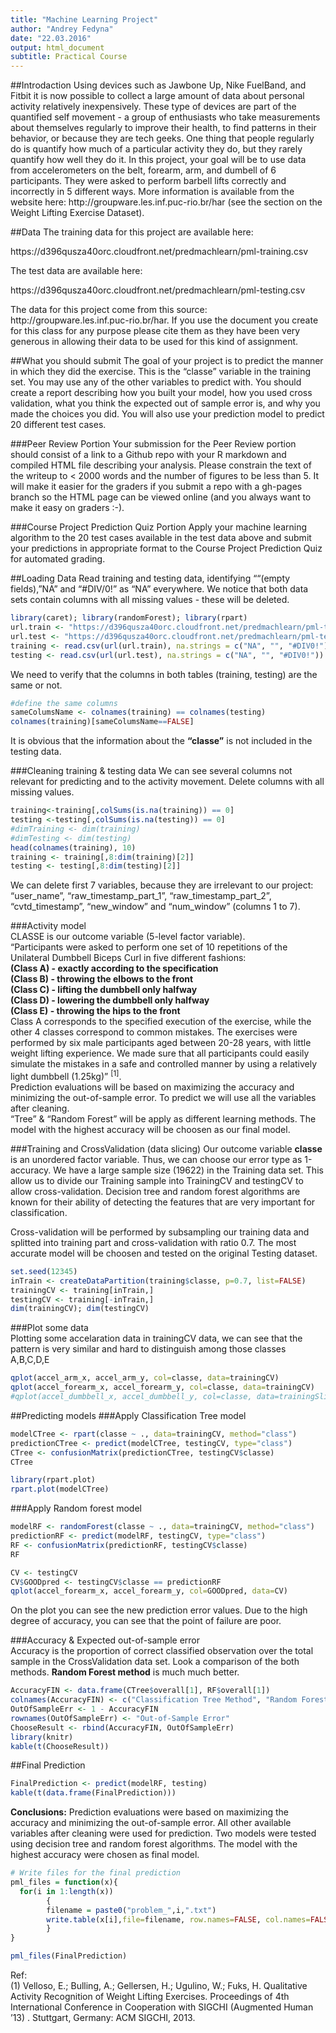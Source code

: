 ```yaml
---
title: "Machine Learning Project"
author: "Andrey Fedyna"
date: "22.03.2016"
output: html_document
subtitle: Practical Course
---
```

##Introdaction
Using devices such as Jawbone Up, Nike FuelBand, and Fitbit it is now possible to collect a large amount of data about personal activity relatively inexpensively. These type of devices are part of the quantified self movement - a group of enthusiasts who take measurements about themselves regularly to improve their health, to find patterns in their behavior, or because they are tech geeks. One thing that people regularly do is quantify how much of a particular activity they do, but they rarely quantify how well they do it. In this project, your goal will be to use data from accelerometers on the belt, forearm, arm, and dumbell of 6 participants. They were asked to perform barbell lifts correctly and incorrectly in 5 different ways. More information is available from the website here: http://groupware.les.inf.puc-rio.br/har (see the section on the Weight Lifting Exercise Dataset).

##Data
The training data for this project are available here:

https://d396qusza40orc.cloudfront.net/predmachlearn/pml-training.csv

The test data are available here:

https://d396qusza40orc.cloudfront.net/predmachlearn/pml-testing.csv

The data for this project come from this source: http://groupware.les.inf.puc-rio.br/har. If you use the document you create for this class for any purpose please cite them as they have been very generous in allowing their data to be used for this kind of assignment.  

##What you should submit
The goal of your project is to predict the manner in which they did the exercise. This is the "classe" variable in the training set. You may use any of the other variables to predict with. You should create a report describing how you built your model, how you used cross validation, what you think the expected out of sample error is, and why you made the choices you did. You will also use your prediction model to predict 20 different test cases.

###Peer Review Portion
Your submission for the Peer Review portion should consist of a link to a Github repo with your R markdown and compiled HTML file describing your analysis. Please constrain the text of the writeup to < 2000 words and the number of figures to be less than 5. It will make it easier for the graders if you submit a repo with a gh-pages branch so the HTML page can be viewed online (and you always want to make it easy on graders :-).

###Course Project Prediction Quiz Portion
Apply your machine learning algorithm to the 20 test cases available in the test data above and submit your predictions in appropriate format to the Course Project Prediction Quiz for automated grading.

##Loading Data
Read training and testing data, identifying ""(empty fields), "NA" and "#DIV/0!" as "NA" everywhere. We notice that both data sets contain columns with all missing values - these will be deleted.

```r
library(caret); library(randomForest); library(rpart)
url.train <- "https://d396qusza40orc.cloudfront.net/predmachlearn/pml-training.csv"
url.test <- "https://d396qusza40orc.cloudfront.net/predmachlearn/pml-testing.csv"
training <- read.csv(url(url.train), na.strings = c("NA", "", "#DIV0!"))
testing <- read.csv(url(url.test), na.strings = c("NA", "", "#DIV0!"))
```

We need to verify that the columns in both tables (training, testing) are the same or not.
```r
#define the same columns
sameColumsName <- colnames(training) == colnames(testing)
colnames(training)[sameColumsName==FALSE]
```
It is obvious that the information about the __"classe"__ is not included in the testing data.

###Cleaning training & testing data
We can see several columns not relevant for predicting and to the activity movement. Delete columns with all missing values.
```r
training<-training[,colSums(is.na(training)) == 0]
testing <-testing[,colSums(is.na(testing)) == 0]
#dimTraining <- dim(training)
#dimTesting <- dim(testing)
head(colnames(training), 10)
training <- training[,8:dim(training)[2]]
testing <- testing[,8:dim(testing)[2]]
```
We can delete first 7 variables, because they are irrelevant to our project: "user_name", "raw_timestamp_part_1", "raw_timestamp_part_2", "cvtd_timestamp", "new_window" and "num_window" (columns 1 to 7). 

###Activity model  
CLASSE is our outcome variable (5-level factor variable).   
"Participants were asked to perform one set of 10 repetitions of the Unilateral Dumbbell Biceps Curl in five different fashions:   
__(Class A) - exactly according to the specification__  
__(Class B) - throwing the elbows to the front__  
__(Class C) - lifting the dumbbell only halfway__  
__(Class D) - lowering the dumbbell only halfway__  
__(Class E) - throwing the hips to the front__   
Class A corresponds to the specified execution of the exercise, while the other 4 classes correspond to common mistakes. The exercises were performed by six male participants aged between 20-28 years, with little weight lifting experience. We made sure that all participants could easily simulate the mistakes in a safe and controlled manner by using a relatively light dumbbell (1.25kg)" $^{[1]}$.  
Prediction evaluations will be based on maximizing the accuracy and minimizing the out-of-sample error. To predict we will use all the variables after cleaning.  
"Tree" & "Random Forest" will be apply as different learning methods. The model with the highest accuracy will be choosen as our final model.

###Training and CrossValidation (data slicing)
Our outcome variable __classe__ is an unordered factor variable. Thus, we can choose our error type as 1-accuracy. We have a large sample size (19622) in the Training data set. This allow us to divide our Training sample into TrainingCV and testingCV to allow cross-validation. 
Decision tree and random forest algorithms are known for their ability of detecting the features that are very important for classification.

Cross-validation will be performed by subsampling our training data and splitted into training part and cross-validation with ratio 0.7. The most accurate model will be choosen and tested on the original Testing dataset.

```r
set.seed(12345)
inTrain <- createDataPartition(training$classe, p=0.7, list=FALSE)
trainingCV <- training[inTrain,]
testingCV <- training[-inTrain,]
dim(trainingCV); dim(testingCV)
```

###Plot some data  
Plotting some accelaration data in trainingCV data, we can see that the pattern is very similar and hard to distinguish among those classes A,B,C,D,E

```r
qplot(accel_arm_x, accel_arm_y, col=classe, data=trainingCV)
qplot(accel_forearm_x, accel_forearm_y, col=classe, data=trainingCV)
#qplot(accel_dumbbell_x, accel_dumbbell_y, col=classe, data=trainingSlice)
```

##Predicting models
###Apply Classification Tree model

```r
modelCTree <- rpart(classe ~ ., data=trainingCV, method="class")
predictionCTree <- predict(modelCTree, testingCV, type="class")
CTree <- confusionMatrix(predictionCTree, testingCV$classe)
CTree
```

```r
library(rpart.plot)
rpart.plot(modelCTree)
```

###Apply Random forest model

```r
modelRF <- randomForest(classe ~ ., data=trainingCV, method="class")
predictionRF <- predict(modelRF, testingCV, type="class")
RF <- confusionMatrix(predictionRF, testingCV$classe)
RF
```

```r
CV <- testingCV
CV$GOODpred <- testingCV$classe == predictionRF
qplot(accel_forearm_x, accel_forearm_y, col=GOODpred, data=CV)
```

On the plot you can see the new prediction error values. Due to the high degree of accuracy, you can see that the point of failure are poor.

###Accuracy & Expected out-of-sample error  
Accuracy is the proportion of correct classified observation over the total sample in the CrossValidation data set. Look a comparison of the both methods. __Random Forest method__ is much much better.  

```r
AccuracyFIN <- data.frame(CTree$overall[1], RF$overall[1])
colnames(AccuracyFIN) <- c("Classification Tree Method", "Random Forest Method")
OutOfSampleErr <- 1 - AccuracyFIN
rownames(OutOfSampleErr) <- "Out-of-Sample Error"
ChooseResult <- rbind(AccuracyFIN, OutOfSampleErr) 
library(knitr)
kable(t(ChooseResult))
```

##Final Prediction

```r
FinalPrediction <- predict(modelRF, testing)
kable(t(data.frame(FinalPrediction)))
```

__Conclusions:__ Prediction evaluations were based on maximizing the accuracy and minimizing the out-of-sample error. All other available variables after cleaning were used for prediction. Two models were tested using decision tree and random forest algorithms. The model with the highest accuracy were chosen as final model.

```r
# Write files for the final prediction
pml_files = function(x){ 
  for(i in 1:length(x)) 
        { 
        filename = paste0("problem_",i,".txt") 
        write.table(x[i],file=filename, row.names=FALSE, col.names=FALSE, quote=FALSE)
        }
}

pml_files(FinalPrediction)
```

Ref:  
${(1)}$ Velloso, E.; Bulling, A.; Gellersen, H.; Ugulino, W.; Fuks, H. Qualitative Activity Recognition of Weight Lifting Exercises. Proceedings of 4th International Conference in Cooperation with SIGCHI (Augmented Human ’13) . Stuttgart, Germany: ACM SIGCHI, 2013.